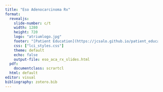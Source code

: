 ```yaml
---
title: "Eso Adenocarcinoma Rx"
format: 
  revealjs:
    slide-number: c/t
    width: 1280
    height: 720
    logo: "atriumlogo.jpg"
    footer: "[Patient Education](https://jcsalo.github.io/patient_education/)"
    css: ["lci_styles.css"]
    theme: default
    echo: false
    output-file: eso_aca_rx_slides.html
  pdf:
    documentclass: scrartcl
  html: default
editor: visual
bibliography: zotero.bib
---
```


